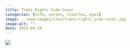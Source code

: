 ```yaml
---
title: Trans Rights Side Cover
categories: [nsfw, corset, rosettes, eyes]
image: ../www/images/ties/trans-rights_side-cover.jpg
image-alt: ""
date: 2025-04-19
---
```



![](../www/images/ties/trans-rights_side-cover.jpg)

